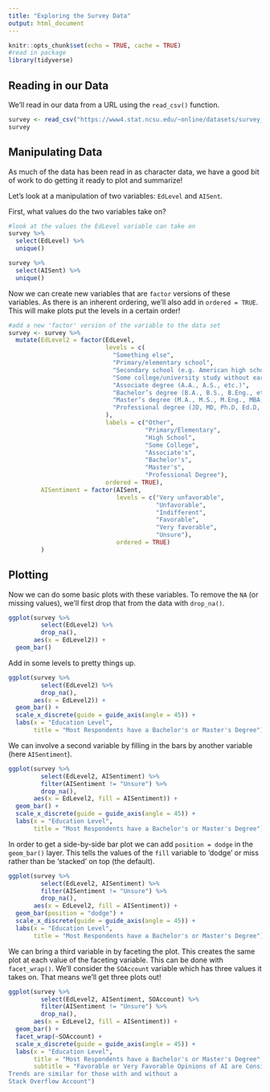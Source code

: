 ```yaml
---
title: "Exploring the Survey Data"
output: html_document
---
```


```r
knitr::opts_chunk$set(echo = TRUE, cache = TRUE)
#read in package
library(tidyverse)
```

## Reading in our Data

We'll read in our data from a URL using the `read_csv()` function.

```r
survey <- read_csv("https://www4.stat.ncsu.edu/~online/datasets/survey_results_public.csv")
survey
```


## Manipulating Data

As much of the data has been read in as character data, we have a good bit of work to do getting it ready to plot and summarize!

Let's look at a manipulation of two variables: `EdLevel` and `AISent`.

First, what values do the two variables take on?

```r
#look at the values the EdLevel variable can take on
survey %>%
  select(EdLevel) %>%
  unique()

survey %>%
  select(AISent) %>%
  unique()
```

Now we can create new variables that are `factor` versions of these variables. As there is an inherent ordering, we'll also add in `ordered = TRUE`. This will make plots put the levels in a certain order!

```r
#add a new 'factor' version of the variable to the data set
survey <- survey %>% 
  mutate(EdLevel2 = factor(EdLevel, 
                           levels = c(
                             "Something else", 
                             "Primary/elementary school",                             
                             "Secondary school (e.g. American high school, German Realschule or Gymnasium, etc.)",
                             "Some college/university study without earning a degree",
                             "Associate degree (A.A., A.S., etc.)",                                               
                             "Bachelor’s degree (B.A., B.S., B.Eng., etc.)",                                      
                             "Master’s degree (M.A., M.S., M.Eng., MBA, etc.)",                                   
                             "Professional degree (JD, MD, Ph.D, Ed.D, etc.)"                                    
                           ), 
                           labels = c("Other", 
                                      "Primary/Elementary", 
                                      "High School", 
                                      "Some College",
                                      "Associate's",
                                      "Bachelor's",
                                      "Master's", 
                                      "Professional Degree"),
                           ordered = TRUE),
         AISentiment = factor(AISent, 
                              levels = c("Very unfavorable", 
                                         "Unfavorable", 
                                         "Indifferent", 
                                         "Favorable", 
                                         "Very favorable", 
                                         "Unsure"),
                              ordered = TRUE)
         )
```



## Plotting

Now we can do some basic plots with these variables. To remove the `NA` (or missing values), we'll first drop that from the data with `drop_na()`.

```r
ggplot(survey %>% 
         select(EdLevel2) %>% 
         drop_na(), 
       aes(x = EdLevel2)) + 
  geom_bar() 
```

Add in some levels to pretty things up.

```r
ggplot(survey %>% 
         select(EdLevel2) %>% 
         drop_na(), 
       aes(x = EdLevel2)) + 
  geom_bar() +
  scale_x_discrete(guide = guide_axis(angle = 45)) +
  labs(x = "Education Level",
       title = "Most Respondents have a Bachelor's or Master's Degree") 
```

We can involve a second variable by filling in the bars by another variable (here `AISentiment`).

```r
ggplot(survey %>% 
         select(EdLevel2, AISentiment) %>% 
         filter(AISentiment != "Unsure") %>%
         drop_na(), 
       aes(x = EdLevel2, fill = AISentiment)) + 
  geom_bar() +
  scale_x_discrete(guide = guide_axis(angle = 45)) +
  labs(x = "Education Level",
       title = "Most Respondents have a Bachelor's or Master's Degree") 
```
In order to get a side-by-side bar plot we can add `position = dodge` in the `geom_bar()` layer. This tells the values of the `fill` variable to 'dodge' or miss rather than be 'stacked' on top (the default).

```r
ggplot(survey %>% 
         select(EdLevel2, AISentiment) %>% 
         filter(AISentiment != "Unsure") %>%
         drop_na(), 
       aes(x = EdLevel2, fill = AISentiment)) + 
  geom_bar(position = "dodge") +
  scale_x_discrete(guide = guide_axis(angle = 45)) +
  labs(x = "Education Level",
       title = "Most Respondents have a Bachelor's or Master's Degree") 
```

We can bring a third variable in by faceting the plot. This creates the same plot at each value of the faceting variable. This can be done with `facet_wrap()`. We'll consider the `SOAccount` variable which has three values it takes on. That means we'll get three plots out!

```r
ggplot(survey %>% 
         select(EdLevel2, AISentiment, SOAccount) %>% 
         filter(AISentiment != "Unsure") %>%
         drop_na(), 
       aes(x = EdLevel2, fill = AISentiment)) +
  geom_bar() +
  facet_wrap(~SOAccount) + 
  scale_x_discrete(guide = guide_axis(angle = 45)) +
  labs(x = "Education Level",
       title = "Most Respondents have a Bachelor's or Master's Degree", 
       subtitle = "Favorable or Very Favorable Opinions of AI are Consistent Across Education Groups\n
Trends are similar for those with and without a 
Stack Overflow Account")
```

